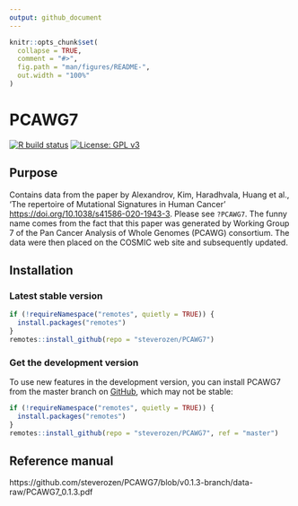 ```yaml
---
output: github_document
---
```


<!-- README.md is generated from README.Rmd. Please edit that file -->

```r
knitr::opts_chunk$set(
  collapse = TRUE,
  comment = "#>",
  fig.path = "man/figures/README-",
  out.width = "100%"
)
```
# PCAWG7

<!-- badges: start -->

  [![R build status](https://github.com/steverozen/PCAWG7/workflows/R-CMD-check/badge.svg)](https://github.com/steverozen/PCAWG7/actions)
  [![License: GPL v3](https://img.shields.io/badge/License-GPLv3-blue.svg)](https://www.gnu.org/licenses/gpl-3.0)

<!-- badges: end -->

## Purpose

Contains data from the paper by Alexandrov, Kim, Haradhvala, Huang et al., 'The
repertoire of Mutational Signatures in Human Cancer'
<https://doi.org/10.1038/s41586-020-1943-3>. Please see `?PCAWG7`.  The funny
name comes from the fact that this paper was generated by Working Group 7 of the
Pan Cancer Analysis of Whole Genomes (PCAWG) consortium. The data were then
placed on the COSMIC web site and subsequently updated.

## Installation

### Latest stable version

``` r
if (!requireNamespace("remotes", quietly = TRUE)) {
  install.packages("remotes")
}
remotes::install_github(repo = "steverozen/PCAWG7")
```

### Get the development version

To use new features in the development version,
you can install PCAWG7 from the master branch on [GitHub](https://github.com/steverozen/PCAWG7/tree/master),
which may not be stable:

``` r
if (!requireNamespace("remotes", quietly = TRUE)) {
  install.packages("remotes")
}
remotes::install_github(repo = "steverozen/PCAWG7", ref = "master")
```

## Reference manual

https://github.com/steverozen/PCAWG7/blob/v0.1.3-branch/data-raw/PCAWG7_0.1.3.pdf
